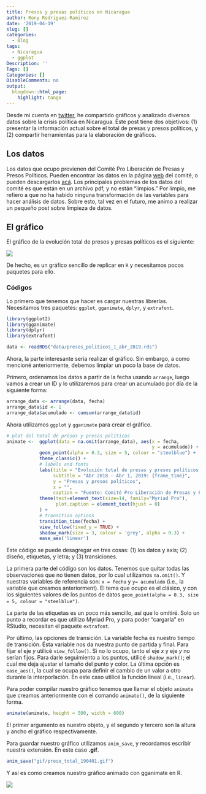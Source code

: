 ```yaml
---
title: Presos y presas políticos en Nicaragua
author: Rony Rodriguez-Ramirez
date: '2019-04-19'
slug: []
categories:
  - Blog
tags:
  - Nicaragua
  - ggplot
Description: ''
Tags: []
Categories: []
DisableComments: no
output:
  blogdown::html_page:
    highlight: tango
---
```


Desde mi cuenta en [twitter](https://twitter.com/rrmaximiliano), he compartido gráficos y analizado diversos datos sobre la crisis política en Nicaragua. Este post tiene dos objetivos: (1) presentar la información actual sobre el total de presas y presos políticos, y (2) compartir herramientas para la elaboración de gráficos.

## Los datos
Los datos que ocupo provienen del Comité Pro Liberación de Presas y Presos Políticos. Pueden encontrar las datos en la página [web](http://presospoliticosnicaragua.com/) del comité, o pueden descargarlos [acá](/data/). Los principales problemas de los datos del comité es que están en un archivo pdf, y no están "limpios." Por limpio, me refiero a que no ha habido ninguna transformación de las variables para hacer análisis de datos. Sobre esto, tal vez en el futuro, me animo a realizar un pequeño post sobre limpieza de datos.

## El gráfico

El gráfico de la evolución total de presos y presas políticos es el siguiente:

![](figs/preso_total_190401.gif)

De hecho, es un gráfico sencillo de replicar en `R` y necesitamos pocos paquetes para ello.

### Códigos 
Lo primero que tenemos que hacer es cargar nuestras librerías. Necesitamos tres paquetes: `ggplot`, `gganimate`, `dplyr`, y `extrafont`.

```r
library(ggplot2)
library(gganimate)
library(dplyr)
library(extrafont)

data <- readRDS("data/presos_politicos_1_abr_2019.rds")
```
Ahora, la parte interesante sería realizar el gráfico. Sin embargo, a como mencioné anteriormente, debemos limpiar un poco la base de datos.

Primero, ordenamos los datos a partir de la fecha usando `arrange`, luego vamos a crear un ID y lo utilizaremos para  crear un acumulado por día de la siguiente forma:

```r
arrange_data <- arrange(data, fecha)
arrange_data$id <- 1
arrange_data$acumulado <- cumsum(arrange_data$id)
```
Ahora utilizamos `ggplot` y `gganimate` para crear el gráfico.

```r
# plot del total de presos y presas políticas
animate <-  ggplot(data = na.omit(arrange_data), aes(x = fecha,
                                                     y = acumulado)) +
            geom_point(alpha = 0.3, size = 5, colour = "steelblue") +
            theme_classic() +
            # labels and fonts
            labs(title = "Evolución total de presas y presos políticos en Nicaragua",
                 subtitle = "Abr 2018 - Abr 1, 2019: {frame_time}",
                 y = "Presas y presos políticos",
                 x = "",
                 caption = "Fuente: Comité Pro Liberación de Presas y Presos Políticos\nExcluye 205 presas y presos políticos sin datos sobre fecha de captura") +
            theme(text=element_text(size=14, family="Myriad Pro"),
                  plot.caption = element_text(hjust = 0)
            ) +
            # transition options
            transition_time(fecha) +
            view_follow(fixed_y = TRUE) +
            shadow_mark(size = 3, colour = 'grey', alpha = 0.3) +
            ease_aes('linear')
```
Este código se puede desagregar en tres cosas: (1) los datos y axis; (2) diseño, etiquetas, y letra; y (3) transiciones.

La primera parte del código son los datos. Tenemos que quitar todas las observaciones que no tienen datos, por lo cual utilizamos `na.omit()`. Y nuestras variables de referencia son: `x = fecha` y `y= acumulado` (i.e., la variable que creamos anteriorment). El tema que ocupo es el clásico, y con los siguientes valores de los puntos de datos `geom_point(alpha = 0.3, size = 5, colour = "steelblue")`.

La parte de las etiquetas es un poco más sencillo, así que lo omitiré. Solo un punto a recordar es que utillizo Myriad Pro, y para poder "cargarla" en RStudio, necesitan el paquete `extrafont`.

Por último, las opciones de transición. La variable fecha es nuestro tiempo de transición. Ésta variable nos da nuestra punto de partida y final. Para fijar el eje _y_ utilicé `view_follow()`. Si no lo ocupo, tanto el eje _x_ y eje _y_ no serían fijos. Para darle seguimiento a los puntos, utilicé `shadow_mark()`; el cual me deja ajustar el tamaño del punto y color.  La última opción es `ease_aes()`, la cual se ocupa para definir el cambio de un valor a otro durante la interporlación. En este caso utilicé la función lineal (i.e., `linear`).

Para poder compilar nuestro gráfico tenemos que llamar el objeto `animate` que creamos anteriormente con el comando `animate()`, de la siguiente forma.

```r
animate(animate, height = 500, width = 600)
```

El primer argumento es nuestro objeto, y el segundo y tercero son la altura y ancho el gráfico respectivamente.

Para guardar nuestro gráfico utilizamos `anim_save`, y recordamos escribir nuestra extensión. En este caso __.gif__.

```r
anim_save("gif/preso_total_190401.gif")
```
Y así es como creamos nuestro gráfico animado con gganimate en R.

![](https://media.giphy.com/media/N2JaONOG63aMM/giphy.gif)


